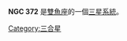 {{NGCInfoBox
|NGCID=NGC 372
|發現者=Dreyer
|發現日期=1876年12月12日
|其他編號=NGC 370
|曆元=J2000.0
|赤經=1時6分44.6秒
|赤緯=32°25'45"
|星座=雙魚座
|星體=三星系統
|星等=
|表面亮度=
|藍等=
}}

'''NGC 372''' 是[[雙魚座|雙魚座]]的一個[[三星系統|三星系統]]。

{{NGCReference|372}}
{{Catalogs|NGC=372}}


{{Galaxy-stub}}

[[Category:三合星|Category:三合星]]